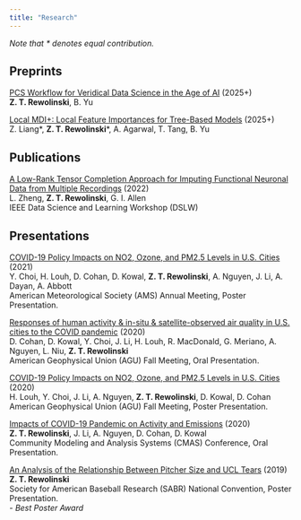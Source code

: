 ```yaml
---
title: "Research"
---
```


*Note that \* denotes equal contribution.*

## Preprints

[PCS Workflow for Veridical Data Science in the Age of AI](https://arxiv.org/abs/2508.00835) (2025+)<br>
**Z. T. Rewolinski**, B. Yu

[Local MDI+: Local Feature Importances for Tree-Based Models](https://arxiv.org/abs/2506.08928) (2025+)<br>
Z. Liang\*, **Z. T. Rewolinski**\*, A. Agarwal, T. Tang, B. Yu

## Publications

[A Low-Rank Tensor Completion Approach for Imputing Functional Neuronal Data from Multiple Recordings](https://ieeexplore.ieee.org/abstract/document/9820079) (2022)<br>
L. Zheng, **Z. T. Rewolinski**, G. I. Allen<br>
IEEE Data Science and Learning Workshop (DSLW)

## Presentations

[COVID-19 Policy Impacts on NO2, Ozone, and PM2.5 Levels in U.S. Cities](https://ams.confex.com/ams/101ANNUAL/prelim.cgi/Paper/385119) (2021)<br>
Y. Choi, H. Louh, D. Cohan, D. Kowal, **Z. T. Rewolinski**, A. Nguyen, J. Li, A. Dayan, A. Abbott<br>
American Meteorological Society (AMS) Annual Meeting, Poster Presentation.

[Responses of human activity & in-situ & satellite-observed air quality in U.S. cities to the COVID pandemic](https://ui.adsabs.harvard.edu/abs/2020AGUFMA070...08C/abstract) (2020)<br>
D. Cohan, D. Kowal, Y. Choi, J. Li, H. Louh, R. MacDonald, G. Meriano, A. Nguyen, L. Niu, **Z. T. Rewolinski**<br>
American Geophysical Union (AGU) Fall Meeting, Oral Presentation.

[COVID-19 Policy Impacts on NO2, Ozone, and PM2.5 Levels in U.S. Cities](https://ui.adsabs.harvard.edu/abs/2020AGUFMA067.0007L/abstract) (2020)<br>
H. Louh, Y. Choi, J. Li, A. Nguyen, **Z. T. Rewolinski**, D. Kowal, D. Cohan<br>
American Geophysical Union (AGU) Fall Meeting, Poster Presentation.

[Impacts of COVID-19 Pandemic on Activity and Emissions](https://www.cmascenter.org/conference/2020/session-presentations2.cfm) (2020)<br>
**Z. T. Rewolinski**, J. Li, A. Nguyen, D. Cohan, D. Kowal<br>
Community Modeling and Analysis Systems (CMAS) Conference, Oral Presentation.

[An Analysis of the Relationship Between Pitcher Size and UCL Tears](https://sabr.org/convention/2019/posters) (2019)<br>
**Z. T. Rewolinski**<br>
Society for American Baseball Research (SABR) National Convention, Poster Presentation.<br>
- *Best Poster Award*
